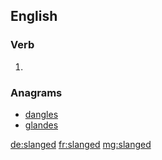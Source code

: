 ==English==

===Verb===
{{head|en}}

# {{en-past of|slang}}

===Anagrams===
* [[dangles#English|dangles]]
* [[glandes#English|glandes]]

[[de:slanged]]
[[fr:slanged]]
[[mg:slanged]]